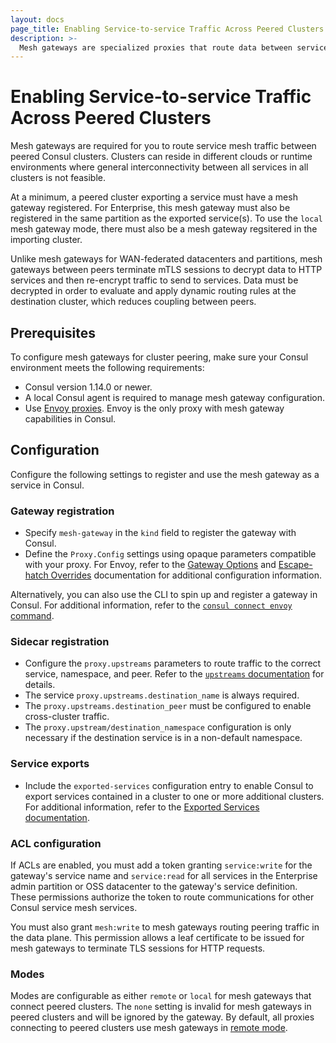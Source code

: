 ```yaml
---
layout: docs
page_title: Enabling Service-to-service Traffic Across Peered Clusters
description: >-
  Mesh gateways are specialized proxies that route data between services that cannot communicate directly. Learn how to enable service-to-service traffic across clusters in different datacenters or admin partitions that have an established peering connection.
---
```


# Enabling Service-to-service Traffic Across Peered Clusters

Mesh gateways are required for you to route service mesh traffic between peered Consul clusters. Clusters can reside in different clouds or runtime environments where general interconnectivity between all services in all clusters is not feasible.

At a minimum, a peered cluster exporting a service must have a mesh gateway registered.
For Enterprise, this mesh gateway must also be registered in the same partition as the exported service(s).
To use the `local` mesh gateway mode, there must also be a mesh gateway regsitered in the importing cluster.

Unlike mesh gateways for WAN-federated datacenters and partitions, mesh gateways between peers terminate mTLS sessions to decrypt data to HTTP services and then re-encrypt traffic to send to services. Data must be decrypted in order to evaluate and apply dynamic routing rules at the destination cluster, which reduces coupling between peers.

## Prerequisites

To configure mesh gateways for cluster peering, make sure your Consul environment meets the following requirements:

- Consul version 1.14.0 or newer.
- A local Consul agent is required to manage mesh gateway configuration.
- Use [Envoy proxies](/consul/docs/connect/proxies/envoy). Envoy is the only proxy with mesh gateway capabilities in Consul.

## Configuration

Configure the following settings to register and use the mesh gateway as a service in Consul.

### Gateway registration

- Specify `mesh-gateway` in the `kind` field to register the gateway with Consul.
- Define the `Proxy.Config` settings using opaque parameters compatible with your proxy. For Envoy, refer to the [Gateway Options](/consul/docs/connect/proxies/envoy#gateway-options) and [Escape-hatch Overrides](/consul/docs/connect/proxies/envoy#escape-hatch-overrides) documentation for additional configuration information.

Alternatively, you can also use the CLI to spin up and register a gateway in Consul. For additional information, refer to the [`consul connect envoy` command](/consul/commands/connect/envoy#mesh-gateways).

### Sidecar registration

- Configure the `proxy.upstreams` parameters to route traffic to the correct service, namespace, and peer. Refer to the [`upstreams` documentation](/consul/docs/connect/registration/service-registration#upstream-configuration-reference) for details.
- The service `proxy.upstreams.destination_name` is always required.
- The `proxy.upstreams.destination_peer` must be configured to enable cross-cluster traffic.
- The `proxy.upstream/destination_namespace` configuration is only necessary if the destination service is in a non-default namespace.

### Service exports

- Include the `exported-services` configuration entry to enable Consul to export services contained in a cluster to one or more additional clusters. For additional information, refer to the [Exported Services documentation](/consul/docs/connect/config-entries/exported-services).

### ACL configuration

If ACLs are enabled, you must add a token granting `service:write` for the gateway's service name and `service:read` for all services in the Enterprise admin partition or OSS datacenter to the gateway's service definition. 
These permissions authorize the token to route communications for other Consul service mesh services.

You must also grant `mesh:write` to mesh gateways routing peering traffic in the data plane.
This permission allows a leaf certificate to be issued for mesh gateways to terminate TLS sessions for HTTP requests.

### Modes

Modes are configurable as either `remote` or `local` for mesh gateways that connect peered clusters. 
The `none` setting is invalid for mesh gateways in peered clusters and will be ignored by the gateway.
By default, all proxies connecting to peered clusters use mesh gateways in [remote mode](/consul/docs/connect/gateways/mesh-gateway/service-to-service-traffic-wan-datacenters#remote).
